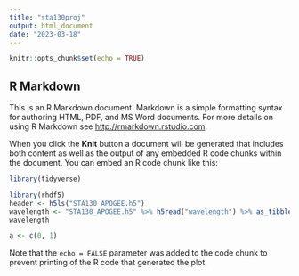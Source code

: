 ```yaml
---
title: "sta130proj"
output: html_document
date: "2023-03-18"
---
```


```r
knitr::opts_chunk$set(echo = TRUE)
```

## R Markdown

This is an R Markdown document. Markdown is a simple formatting syntax for authoring HTML, PDF, and MS Word documents. For more details on using R Markdown see <http://rmarkdown.rstudio.com>.

When you click the **Knit** button a document will be generated that includes both content as well as the output of any embedded R code chunks within the document. You can embed an R code chunk like this:

```r
library(tidyverse)
```
```r
library(rhdf5)
header <- h5ls("STA130_APOGEE.h5")
wavelength <- "STA130_APOGEE.h5" %>% h5read("wavelength") %>% as_tibble()
wavelength
```

```r
a <- c(0, 1)
```

Note that the `echo = FALSE` parameter was added to the code chunk to prevent printing of the R code that generated the plot.

